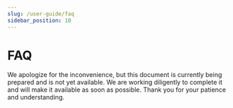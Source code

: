 ```yaml
---
slug: /user-guide/faq
sidebar_position: 10
---
```


# FAQ

We apologize for the inconvenience, but this document is currently being prepared and is not yet available. We are working diligently to complete it and will make it available as soon as possible. Thank you for your patience and understanding.
